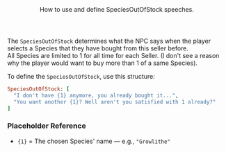 <Header title="SpeciesOutOfStock">
  How to use and define SpeciesOutOfStock speeches.
</Header>

The `SpeciesOutOfStock` determines what the NPC says when the player selects a Species that they have bought from this seller before. 
<br/>
All Species are limited to 1 for all time for each Seller. (I don't see a reason why the player would want to buy more than 1 of a same Species).

<SPSpeeches speech="SpeciesOutOfStock"/>

To define the `SpeciesOutOfStock`, use this structure:

```ruby 
SpeciesOutOfStock: [
  "I don't have {1} anymore, you already bought it...", 
  "You want another {1}? Well aren't you satisfied with 1 already?"
]
```
### Placeholder Reference 
- `{1}` = The chosen Species' name — e.g., `"Growlithe"`
<ImageWithCaption src="/images/documentation/poke-market/SpeciesOutOfStock 1.png" caption="SpeciesOutOfStock Example 1"/>
<ImageWithCaption src="/images/documentation/poke-market/SpeciesOutOfStock 2.png" caption="SpeciesOutOfStock Example 2"/>
